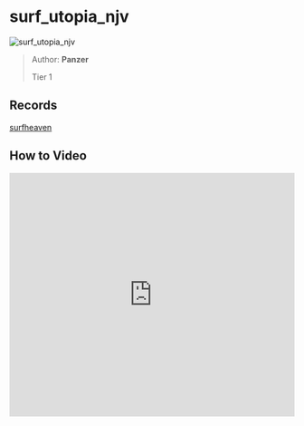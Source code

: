 # surf_utopia_njv

![surf_utopia_njv](https://raw.githubusercontent.com/Sayt123/SurfMapPics/Maps-and-bonuses/csgo/surf_utopia_njv.jpg)

> Author: **Panzer**
>
> Tier 1

## Records

[surfheaven](https://surfheaven.eu/map/surf_utopia_njv)

## How to Video

<iframe
  width="100%"
  height="430"
  src="https://www.youtube.com/embed/b4rE7hUI3PY"
  frameborder="0"
  allow="accelerometer; autoplay; clipboard-write; encrypted-media; gyroscope; picture-in-picture"
  allowFullScreen
/>

## WR

> Surfed by src.

<iframe
  width="100%"
  height="430"
  src="https://www.youtube.com/embed/cRO2Sm_m3sY"
  frameborder="0"
  allow="accelerometer; autoplay; clipboard-write; encrypted-media; gyroscope; picture-in-picture"
  allowFullScreen
/>

```md
[Surf Timer] - sRc finished in 00:53:48 (WR -00:00:07). Improving by 00:00:08
[Surf Timer] - sRc beat the map record! Rank: 1/8237

Previous WR holder: rulldar
```
